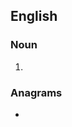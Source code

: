 ==English==

===Noun===
{{head|en|noun plural form}}

# {{plural of|heriot|lang=en}}

===Anagrams===
* {{l|en|shortie}}